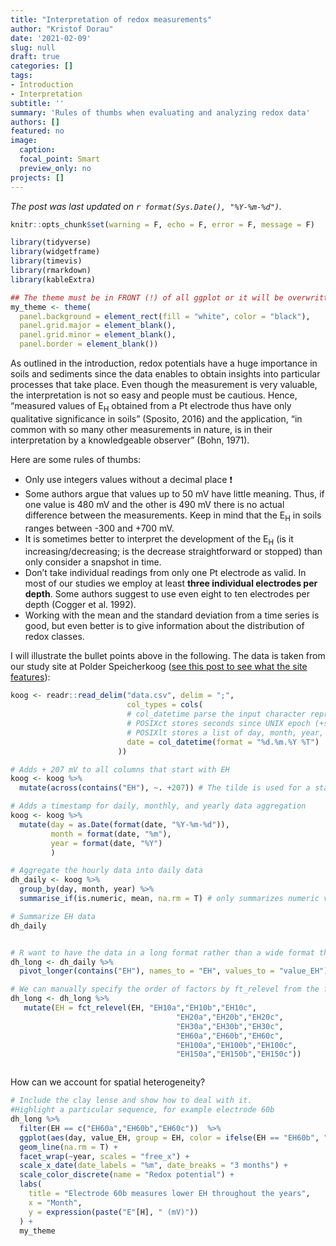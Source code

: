 ```yaml
---
title: "Interpretation of redox measurements"
author: "Kristof Dorau"
date: '2021-02-09'
slug: null
draft: true
categories: []
tags:
- Introduction
- Interpretation
subtitle: ''
summary: 'Rules of thumbs when evaluating and analyzing redox data'
authors: []
featured: no
image:
  caption: 
  focal_point: Smart
  preview_only: no
projects: []
---
```


*The post was last updated on `r format(Sys.Date(), "%Y-%m-%d")`.*

<style>
p.caption {
  font-size: 0.6em;
}
</style>


```r

knitr::opts_chunk$set(warning = F, echo = F, error = F, message = F)

library(tidyverse)
library(widgetframe)
library(timevis)
library(rmarkdown)
library(kableExtra)

## The theme must be in FRONT (!) of all ggplot or it will be overwritten
my_theme <- theme(
  panel.background = element_rect(fill = "white", color = "black"),
  panel.grid.major = element_blank(), 
  panel.grid.minor = element_blank(), 
  panel.border = element_blank())


```

As outlined in the introduction, redox potentials have a huge importance in soils and sediments since the data enables to obtain insights into particular processes that take place. Even though the measurement is very valuable, the interpretation is not so easy and people must be cautious. Hence, “measured values of E~H~ obtained from a Pt electrode thus have only qualitative significance in soils” (Sposito, 2016) and the application, “in common with so many other measurements in nature, is in their interpretation by a knowledgeable observer” (Bohn, 1971). 

Here are some rules of thumbs:

* Only use integers values without a decimal place ❗ 
* Some authors argue that values up to 50 mV have little meaning. Thus, if one value is 480 mV and the other is 490 mV there is no actual difference between the measurements. Keep in mind that the E~H~ in soils ranges between -300 and +700 mV. 
* It is sometimes better to interpret the development of the E~H~ (is it increasing/decreasing; is the decrease straightforward or stopped) than only consider a snapshot in time. 
* Don't take individual readings from only one Pt electrode as valid. In most of our studies we employ at least **three individual electrodes per depth**.  Some authors suggest to use even eight to ten electrodes per depth (Cogger et al. 1992).
* Working with the mean and the standard deviation from a time series is good, but even better is to give information about the distribution of redox classes. 

I will illustrate the bullet points above in the following. The data is taken from our study site at Polder Speicherkoog ([see this post to see what the site features]()):

```r

koog <- readr::read_delim("data.csv", delim = ";",
                          col_types = cols(
                          # col_datetime parse the input character representations to a date/time
                          # POSIXct stores seconds since UNIX epoch (+some other data)
                          # POSIXlt stores a list of day, month, year, hour, etc.
                          date = col_datetime(format = "%d.%m.%Y %T")
                        ))

# Adds + 207 mV to all columns that start with EH
koog <- koog %>%
  mutate(across(contains("EH"), ~. +207)) # The tilde is used for a statistical model (left side is response and right is explanatory variables)

# Adds a timestamp for daily, monthly, and yearly data aggregation
koog <- koog %>%
  mutate(day = as.Date(format(date, "%Y-%m-%d")),
         month = format(date, "%m"),
         year = format(date, "%Y")
         )

# Aggregate the hourly data into daily data
dh_daily <- koog %>%
  group_by(day, month, year) %>%
  summarise_if(is.numeric, mean, na.rm = T) # only summarizes numeric values by mean)

# Summarize EH data
dh_daily 


# R want to have the data in a long format rather than a wide format that most are more familiar with (e.g. by working with excel, origin, etc.)
dh_long <- dh_daily %>%
  pivot_longer(contains("EH"), names_to = "EH", values_to = "value_EH")

# We can manually specify the order of factors by ft_relevel from the forcats package
dh_long <- dh_long %>%
   mutate(EH = fct_relevel(EH, "EH10a","EH10b","EH10c",
                                     "EH20a","EH20b","EH20c",
                                     "EH30a","EH30b","EH30c",
                                     "EH60a","EH60b","EH60c",
                                     "EH100a","EH100b","EH100c",
                                     "EH150a","EH150b","EH150c"))



```

How can we account for spatial heterogeneity?

```r




# Include the clay lense and show how to deal with it. 
#Highlight a particular sequence, for example electrode 60b
dh_long %>%
  filter(EH == c("EH60a","EH60b","EH60c"))  %>%
  ggplot(aes(day, value_EH, group = EH, color = ifelse(EH == "EH60b", "Electrode 60b (clay lense)", "Two other electrodes"))) +
  geom_line(na.rm = T) +
  facet_wrap(~year, scales = "free_x") +
  scale_x_date(date_labels = "%m", date_breaks = "3 months") +
  scale_color_discrete(name = "Redox potential") +
  labs(
    title = "Electrode 60b measures lower EH throughout the years",
    x = "Month",
    y = expression(paste("E"[H], " (mV)"))
  ) + 
  my_theme


```

